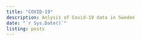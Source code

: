 ```yaml
---
title: "COVID-19"
description: Anlysis of Covid-19 data in Sweden
date: "`r Sys.Date()`"
listing: posts
---
```

